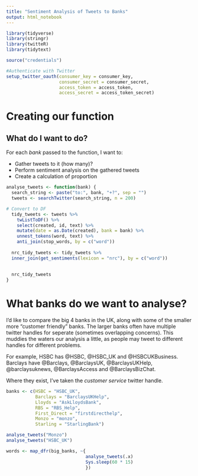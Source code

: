 ```yaml
---
title: "Sentiment Analysis of Tweets to Banks"
output: html_notebook
---
```


```r

library(tidyverse)
library(stringr)
library(twitteR)
library(tidytext)

source("credentials")

#Authenticate with Twitter
setup_twitter_oauth(consumer_key = consumer_key,
                    consumer_secret = consumer_secret,
                    access_token = access_token,
                    access_secret = access_token_secret)
```



# Creating our function

## What do I want to do?

For each *bank* passed to the function, I want to:

* Gather tweets to it (how many)?
* Perform sentiment analysis on the gathered tweets
* Create a calculation of proportion

```r

analyse_tweets <- function(bank) {
  search_string <- paste("to:", bank, "+?", sep = "")
  tweets <- searchTwitter(search_string, n = 200)

# Convert to DF
  tidy_tweets <- tweets %>%
    twListToDF() %>% 
    select(created, id, text) %>%
    mutate(date = as.Date(created), bank = bank) %>%
    unnest_tokens(word, text) %>%
    anti_join(stop_words, by = c("word"))
  
  nrc_tidy_tweets <- tidy_tweets %>%
  inner_join(get_sentiments(lexicon = "nrc"), by = c("word"))
  
  
  nrc_tidy_tweets
}

```

# What banks do we want to analyse?

I'd like to compare the big 4 banks in the UK, along with some of the smaller more "customer friendly" banks.
The larger banks often have multiple twitter handles for seperate (sometimes overlapping concerns). This muddies the waters our analysis a little, as people may tweet to different handles for different problems. 

For example, HSBC has @HSBC, @HSBC_UK and @HSBCUKBusiness. Barclays have @Barclays, @BarclaysUK, @BarclaysUKHelp, @barclaysuknews, @BarclaysAccess and @BarclaysBizChat.

Where they exist, I've taken the *customer service* twitter handle.

```r
banks <- c(HSBC = "HSBC_UK",
           Barclays = "BarclaysUKHelp", 
           Lloyds = "AskLloydsBank", 
           RBS = "RBS_Help", 
           First_Direct = "firstdirecthelp", 
           Monzo = "monzo", 
           Starling = "StarlingBank")
```




```r
analyse_tweets("Monzo")
analyse_tweets("HSBC_UK")

words <- map_dfr(big_banks, ~{
                              analyse_tweets(.x)
                              Sys.sleep(60 * 15)
                              })

```